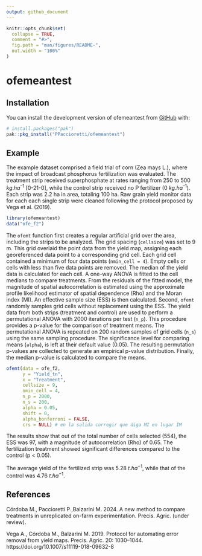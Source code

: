 ```yaml
---
output: github_document
---
```


<!-- README.md is generated from README.Rmd. Please edit that file -->

```r
knitr::opts_chunk$set(
  collapse = TRUE,
  comment = "#>",
  fig.path = "man/figures/README-",
  out.width = "100%"
)
```

# ofemeantest

<!-- badges: start -->
<!-- badges: end -->

## Installation

You can install the development version of ofemeantest from [GitHub](https://github.com/) with:

``` r
# install.packages("pak")
pak::pkg_install("PPaccioretti/ofemeantest")
```

## Example

The example dataset comprised a field trial of corn (Zea mays L.), where the
impact of broadcast phosphorus fertilization was evaluated. The treatment strip
received superphosphate at rates ranging from 250 to 500 $kg.ha^{–1}$ [0-21-0],
while the control strip received no P fertilizer (0 $kg.ha^{–1}$).
Each strip was 2.2 ha in area, totaling 100 ha. Raw grain yield monitor data 
for each each single strip were cleaned following the protocol proposed by 
Vega et al. (2019).


```r
library(ofemeantest)
data("ofe_f2")
```

The `ofemt` function first creates a regular artificial grid over the area, 
including the strips to be analyzed. The grid spacing (`cellsize`) was set 
to 9 m. This grid overlaid the point data from the yield map, assigning
each georeferenced data point to a corresponding grid cell. Each grid cell 
contained a minimum of four data points (`nmin_cell = 4`). Empty cells or cells
with less than five data points are removed. The median of the yield
data is calculated for each cell. 
A one-way ANOVA is fitted to the cell medians to compare treatments.
From the residuals of the fitted model, the magnitude of spatial 
autocorrelation is estimated using the approximate profile likelihood 
estimator of spatial dependence (Rho) and the Moran index (MI). An effective
sample size (ESS) is then calculated.
Second, `ofemt` randomly samples grid cells without replacement using the ESS.
The yield data from both strips (treatment and control) are used to perform 
a permutational ANOVA with 2000 iterations per test (`n_p`).
This procedure provides a p-value for the comparison of treatment means. 
The permutational ANOVA is repeated on 200 random samples of grid cells (`n_s`)
using the same sampling procedure. The significance level for comparing means
(`alpha`), is left at their default value (0.05). The resulting permutation
p-values are collected to generate an empirical p-value distribution. 
Finally, the median p-value is calculated to compare the means.

```r
ofemt(data = ofe_f2,
      y = "Yield_tn",
      x = "Treatment",
      cellsize = 9,
      nmin_cell = 4,
      n_p = 2000,
      n_s = 200,
      alpha = 0.05,
      shift = 0,
      alpha_bonferroni = FALSE,
      crs = NULL) # en la salida corregir que diga MI en lugar IM

```

The results show that out of the total number of cells selected (554), the ESS 
was 97, with a magnitude of autocorrelation (Rho) of 0.65. The fertilization
treatment showed significant differences compared to the control (p < 0.05).

The average yield of the fertilized strip was 5.28 $t.ha^{-1}$, while that of the
control was 4.76 $t.ha^{-1}$.


## References
Córdoba M., Paccioretti P.,Balzarini M. 2024. A new method to compare treatments
in unreplicated on-farm experimentation. Precis. Agric. (under review). 

Vega A., Córdoba M., Balzarini M. 2019. Protocol for automating error removal
from yield maps. Precis. Agric. 20: 1030–1044. 
https://doi.org/10.1007/s11119-018-09632-8
